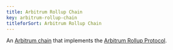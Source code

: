 ```yaml
---
title: Arbitrum Rollup Chain
key: arbitrum-rollup-chain
titleforSort: Arbitrum Rollup Chain
---
```

<p>
An <a href="/intro/glossary#arbitrum-chain">Arbitrum chain</a> that implements the <a href="/intro/glossary#arbitrum-rollup-protocol">Arbitrum Rollup Protocol</a>.
</p>
